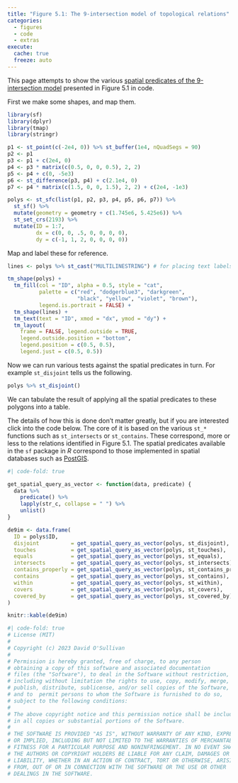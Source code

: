 ```yaml
---
title: "Figure 5.1: The 9-intersection model of topological relations"
categories: 
  - figures
  - code
  - extras
execute: 
  cache: true
  freeze: auto
---
```


This page attempts to show the various [spatial predicates of the 9-intersection model](https://en.wikipedia.org/wiki/DE-9IM#Spatial_predicates) presented in Figure 5.1 in code.

First we make some shapes, and map them.

```r
library(sf)
library(dplyr)
library(tmap)
library(stringr)

p1 <- st_point(c(-2e4, 0)) %>% st_buffer(1e4, nQuadSegs = 90)
p2 <- p1
p3 <- p1 + c(2e4, 0)
p4 <- p3 * matrix(c(0.5, 0, 0, 0.5), 2, 2)
p5 <- p4 + c(0, -5e3)
p6 <- st_difference(p3, p4) + c(2.1e4, 0)
p7 <- p4 * matrix(c(1.5, 0, 0, 1.5), 2, 2) + c(2e4, -1e3)

polys <- st_sfc(list(p1, p2, p3, p4, p5, p6, p7)) %>% 
  st_sf() %>%
  mutate(geometry = geometry + c(1.745e6, 5.425e6)) %>%
  st_set_crs(2193) %>%
  mutate(ID = 1:7, 
         dx = c(0, 0, .5, 0, 0, 0, 0), 
         dy = c(-1, 1, 2, 0, 0, 0, 0))
```

Map and label these for reference.

```r
lines <- polys %>% st_cast("MULTILINESTRING") # for placing text labels

tm_shape(polys) + 
  tm_fill(col = "ID", alpha = 0.5, style = "cat", 
          palette = c("red", "dodgerblue3", "darkgreen", 
                      "black", "yellow", "violet", "brown"),
          legend.is.portrait = FALSE) +
  tm_shape(lines) +
  tm_text(text = "ID", xmod = "dx", ymod = "dy") +
  tm_layout(
    frame = FALSE, legend.outside = TRUE,
    legend.outside.position = "bottom", 
    legend.position = c(0.5, 0.5), 
    legend.just = c(0.5, 0.5))
```

Now we can run various tests against the spatial predicates in turn. For example `st_disjoint` tells us the following. 

```r
polys %>% st_disjoint()
```

We can tabulate the result of applying all the spatial predicates to these polygons into a table. 

The details of how this is done don't matter greatly, but if you are interested click into the code below. The core of it is based on the various `st_*` functions such as `st_intersects` or `st_contains`. These correspond, more or less to the relations identified in Figure 5.1. The spatial predicates available in the `sf` package in _R_ correspond to those implemented in spatial databases such as [PostGIS](https://postgis.net/).

```r
#| code-fold: true

get_spatial_query_as_vector <- function(data, predicate) {
  data %>% 
    predicate() %>%
    lapply(str_c, collapse = " ") %>%
    unlist()
}

de9im <- data.frame(
  ID = polys$ID,
  disjoint          = get_spatial_query_as_vector(polys, st_disjoint),
  touches           = get_spatial_query_as_vector(polys, st_touches),
  equals            = get_spatial_query_as_vector(polys, st_equals),
  intersects        = get_spatial_query_as_vector(polys, st_intersects),
  contains_properly = get_spatial_query_as_vector(polys, st_contains_properly),
  contains          = get_spatial_query_as_vector(polys, st_contains),
  within            = get_spatial_query_as_vector(polys, st_within),
  covers            = get_spatial_query_as_vector(polys, st_covers),
  covered_by        = get_spatial_query_as_vector(polys, st_covered_by)
)

knitr::kable(de9im)
```

```r
#| code-fold: true
# License (MIT)
#
# Copyright (c) 2023 David O'Sullivan
#
# Permission is hereby granted, free of charge, to any person
# obtaining a copy of this software and associated documentation
# files (the "Software"), to deal in the Software without restriction,
# including without limitation the rights to use, copy, modify, merge,
# publish, distribute, sublicense, and/or sell copies of the Software,
# and to  permit persons to whom the Software is furnished to do so,
# subject to the following conditions:
#
# The above copyright notice and this permission notice shall be included
# in all copies or substantial portions of the Software.
#
# THE SOFTWARE IS PROVIDED "AS IS", WITHOUT WARRANTY OF ANY KIND, EXPRESS
# OR IMPLIED, INCLUDING BUT NOT LIMITED TO THE WARRANTIES OF MERCHANTABILITY,
# FITNESS FOR A PARTICULAR PURPOSE AND NONINFRINGEMENT. IN NO EVENT SHALL
# THE AUTHORS OR COPYRIGHT HOLDERS BE LIABLE FOR ANY CLAIM, DAMAGES OR OTHER
# LIABILITY, WHETHER IN AN ACTION OF CONTRACT, TORT OR OTHERWISE, ARISING
# FROM, OUT OF OR IN CONNECTION WITH THE SOFTWARE OR THE USE OR OTHER
# DEALINGS IN THE SOFTWARE.
```
